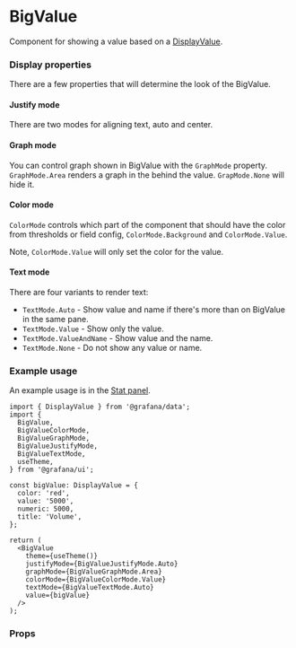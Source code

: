 
<Meta title="MDX|BigValue" component={BigValue} />

# BigValue

Component for showing a value based on a [DisplayValue](https://github.com/grafana/grafana/blob/main/packages/grafana-data/src/types/displayValue.ts#L5).

### Display properties

There are a few properties that will determine the look of the BigValue.

#### Justify mode

There are two modes for aligning text, auto and center.

#### Graph mode

You can control graph shown in BigValue with the `GraphMode` property. `GraphMode.Area` renders a
graph in the behind the value. `GrapMode.None` will hide it.

#### Color mode

`ColorMode` controls which part of the component that should have the color from thresholds or field config,
`ColorMode.Background` and `ColorMode.Value`.

Note, `ColorMode.Value` will only set the color for the value.

#### Text mode

There are four variants to render text:

- `TextMode.Auto` - Show value and name if there's more than on BigValue in the same pane.
- `TextMode.Value` - Show only the value.
- `TextMode.ValueAndName` - Show value and the name.
- `TextMode.None` - Do not show any value or name.

### Example usage

An example usage is in the [Stat panel](https://grafana.com/docs/grafana/latest/panels/visualizations/stat-panel/).

```tsx
import { DisplayValue } from '@grafana/data';
import {
  BigValue,
  BigValueColorMode,
  BigValueGraphMode,
  BigValueJustifyMode,
  BigValueTextMode,
  useTheme,
} from '@grafana/ui';

const bigValue: DisplayValue = {
  color: 'red',
  value: '5000',
  numeric: 5000,
  title: 'Volume',
};

return (
  <BigValue
    theme={useTheme()}
    justifyMode={BigValueJustifyMode.Auto}
    graphMode={BigValueGraphMode.Area}
    colorMode={BigValueColorMode.Value}
    textMode={BigValueTextMode.Auto}
    value={bigValue}
  />
);
```

### Props

<ArgsTypes of={BigValue} />
